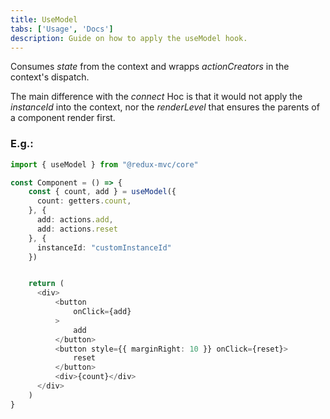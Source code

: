 ```yaml
---
title: UseModel
tabs: ['Usage', 'Docs']
description: Guide on how to apply the useModel hook.
---
```


<PageDescription>

Consumes *state* from the context and wrapps *actionCreators* in the context's dispatch.

</PageDescription>

The main difference with the *connect* Hoc is that it would not apply the *instanceId* into the context, nor the *renderLevel* that ensures the parents of a component render first.

### E.g.:

```ts
import { useModel } from "@redux-mvc/core"

const Component = () => {
    const { count, add } = useModel({
      count: getters.count,
    }, {
      add: actions.add,
      add: actions.reset
    }, {
      instanceId: "customInstanceId"
    })


    return (
      <div>
          <button
              onClick={add}
          >
              add
          </button>
          <button style={{ marginRight: 10 }} onClick={reset}>
              reset
          </button>
          <div>{count}</div>
      </div>
    )
}

```
